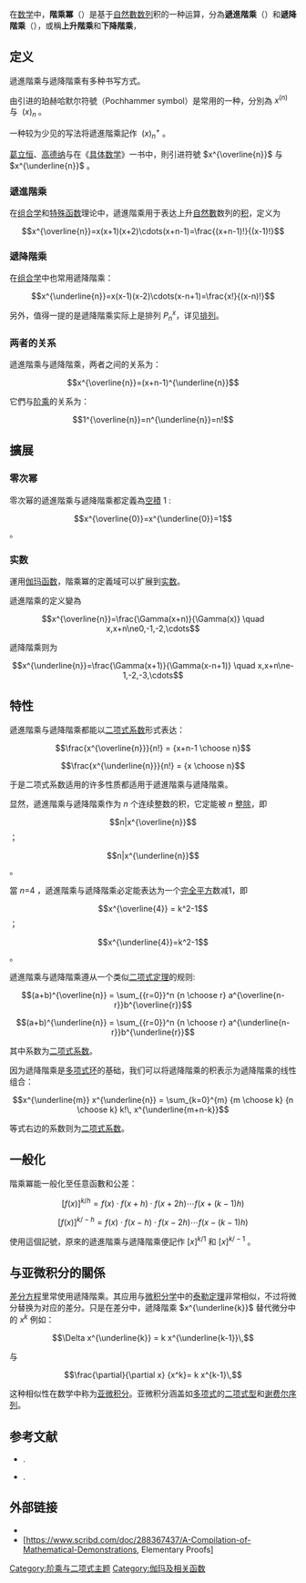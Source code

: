 在[[数学|数学]]中，'''階乘冪'''（{{lang-en|Factorial power}}）是基于[[自然數|自然數]][[数列|数列]]积的一种运算，分為'''遞進階乘'''（{{lang-en|Rising factorial}}）和'''遞降階乘'''（{{lang-en|Falling factorial}}），或稱'''上升階乘'''和'''下降階乘'''，

== 定义 ==

遞進階乘与遞降階乘有多种书写方式。

由{{en-link|里奧·珀赫哈默尔|Leo August Pochhammer}}引进的珀赫哈默尔符號（Pochhammer symbol）是常用的一种，分別為<math>\ x^{(n)}</math> 与 <math>\ (x)_n</math> 。

一种较为少见的写法将遞進階乘記作 <math>\ (x)^+_n</math> 。

[[葛立恒|葛立恒]]、[[高德纳|高德纳]]与{{link-en|奧倫·帕塔什尼克|Oren Patashnik}}在《[[具体数学|具体数学]]》一书中，則引进符號 <math>x^{\overline{n}}</math> 与 <math>x^{\underline{n}}</math> 。

=== 遞進階乘 ===

在[[组合学|组合学]]和[[特殊函数|特殊函数]]理论中，遞進階乘用于表达上升[[自然數|自然數]]数列的[[积|积]]，定义为

:<math>x^{\overline{n}}=x(x+1)(x+2)\cdots(x+n-1)=\frac{(x+n-1)!}{(x-1)!} </math>

=== 遞降階乘 ===

在[[组合学|组合学]]中也常用遞降階乘：

:<math>x^{\underline{n}}=x(x-1)(x-2)\cdots(x-n+1)=\frac{x!}{(x-n)!} </math>

另外，值得一提的是遞降階乘实际上是排列 <math>P^x_n</math>，详见[[排列|排列]]。

=== 两者的关系 ===

遞進階乘与遞降階乘，两者之间的关系为：

:<math>x^{\overline{n}}=(x+n-1)^{\underline{n}}</math>

它們与[[阶乘|阶乘]]的关系为：

:<math> 1^{\overline{n}}=n^{\underline{n}}=n! </math>

== 擴展 ==

===零次幂===

零次幂的遞進階乘与遞降階乘都定義為[[空積|空積]] 1 :

:<math>x^{\overline{0}}=x^{\underline{0}}=1</math> 。

=== 实数 ===

運用[[伽玛函数|伽玛函数]]，階乘冪的定義域可以扩展到[[实数|实数]]。

遞進階乘的定义變為

:<math>x^{\overline{n}}=\frac{\Gamma(x+n)}{\Gamma(x)} \quad x,x+n\ne0,-1,-2,\cdots</math>

遞降階乘则为

:<math>x^{\underline{n}}=\frac{\Gamma(x+1)}{\Gamma(x-n+1)} \quad x,x+n\ne-1,-2,-3,\cdots</math>

== 特性 ==

遞進階乘与遞降階乘都能以[[二项式系数|二项式系数]]形式表达：

:<math>\frac{x^{\overline{n}}}{n!} = {x+n-1 \choose n}</math>
:<math> \frac{x^{\underline{n}}}{n!} = {x \choose n}</math> 

于是二项式系数适用的许多性质都适用于遞進階乘与遞降階乘。


显然，遞進階乘与遞降階乘作为 ''n'' 个连续整数的积，它定能被 ''n'' [[整除|整除]]，即

:<math> n|x^{\overline{n}}</math> ；
:<math> n|x^{\underline{n}}</math> 。


當 ''n''=4 ，遞進階乘与遞降階乘必定能表达为一个[[完全平方|完全平方]]数减1，即

:<math> x^{\overline{4}} = k^2-1</math>；
:<math> x^{\underline{4}}=k^2-1</math> 。


遞進階乘与遞降階乘遵从一个类似[[二项式定理|二项式定理]]的规则:

:<math>(a+b)^{\overline{n}} = \sum_{{r=0}}^n {n \choose r} a^{\overline{n-r}}b^{\overline{r}}</math> 

:<math>(a+b)^{\underline{n}} = \sum_{{r=0}}^n {n \choose r} a^{\underline{n-r}}b^{\underline{r}}</math> 

其中系数为[[二项式系数|二项式系数]]。


因为遞降階乘是[[多项式环|多项式环]]的基础，我们可以将遞降階乘的积表示为遞降階乘的线性组合：

:<math>x^{\underline{m}} x^{\underline{n}} = \sum_{k=0}^{m} {m \choose k} {n \choose k} k!\, x^{\underline{m+n-k}}</math>

等式右边的系数则为[[二项式系数|二项式系数]]。

==一般化==

階乘冪能一般化至任意函數和公差：

:<math>[f(x)]^{k/h}=f(x)\cdot f(x+h)\cdot f(x+2h)\cdots f(x+(k-1)h)</math>
:<math>[f(x)]^{k/-h}=f(x)\cdot f(x-h)\cdot f(x-2h)\cdots f(x-(k-1)h)</math>

使用這個記號，原來的遞進階乘与遞降階乘便記作 <math>[x]^{k/1}</math> 和 <math>[x]^{k/-1}</math> 。

==与亚微积分的關係 ==
{{Refimprove|time=2007-10-29T19:54:17Z}}
[[差分方程|差分方程]]里常使用遞降階乘。其应用与[[微积分学|微积分学]]中的[[泰勒定理|泰勒定理]]非常相似，不过将微分替换为对应的差分。只是在差分中，遞降階乘 <math>x^{\underline{k}}</math> 替代微分中的 <math>x^k</math> 例如：

:<math>\Delta x^{\underline{k}} = k x^{\underline{k-1}}\,</math>

与

:<math>  \frac{\partial}{\partial x} {x^k}= k x^{k-1}\,</math>

这种相似性在数学中称为[[亚微积分|亚微积分]]。亚微积分涵盖如[[多项式|多项式]]的[[二项式型|二项式型]]和[[谢费尔序列|谢费尔序列]]。

== 参考文献 ==
* {{citation | first1=Ronald L. | last1=Graham | first2=Donald E. |last2=Knuth | first3=Oren E. |last3=Patashnik | year=1988 | title=Concrete Mathematics: A Foundation for Computer Science| |isbn=0-201-14236-8}}.
* {{citation | first1=Peter J. | last1=Olver | year=1999 | title=Classical Invariant Theory | publisher=Cambridge University Press | isbn=0521558212}}.

== 外部链接 == 
* {{MathWorld |title=Pochhammer Symbol |urlname=PochhammerSymbol}}
* [https://www.scribd.com/doc/288367437/A-Compilation-of-Mathematical-Demonstrations, Elementary Proofs]

{{DEFAULTSORT:Pochhammer Symbol}}

[[Category:阶乘与二项式主题|Category:阶乘与二项式主题]]
[[Category:伽玛及相关函数|Category:伽玛及相关函数]]